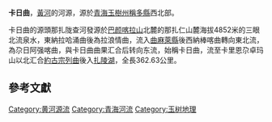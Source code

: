 {{coord|34|30|29|N|96|20|23|E|display=title}}
'''卡日曲'''，[[黃河|黃河]]的河源，源於[[青海|青海]][[玉樹州|玉樹州]][[稱多縣|稱多縣]]西北部。

卡日曲的源頭那扎陇查河發源於[[巴颜喀拉山|巴颜喀拉山]]北麓的那扎仁山麓海拔4852米的三眼北流泉水，東納拉哈涌曲後為拉浪情曲，流入[[曲麻萊縣|曲麻萊縣]]後西納棒喀曲轉向東北流，為尕日阿强喀曲，與卡日曲曲果汇合后转向东流，始稱卡日曲，流至卡里恩尕卓玛山以北汇合[[約古宗列曲|約古宗列曲]]後入[[扎陵湖|扎陵湖]]，全長362.63公里。

==參考文獻==
{{reflist}}

{{黄河}}
{{中國地理小作品}}

[[Category:黄河源流|Category:黄河源流]]
[[Category:青海河流|Category:青海河流]]
[[Category:玉树地理|Category:玉树地理]]